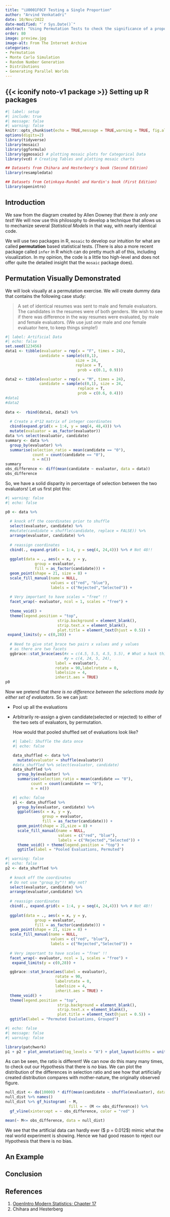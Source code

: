 ```yaml
---
title: "\U0001F0CF Testing a Single Proportion"
author: "Arvind Venkatadri"
date: 10/Nov/2022
date-modified: "`r Sys.Date()`"
abstract: "Using Permutation Tests to check the significance of a proportion"
order: 80
image: preview.jpg
image-alt: From The Internet Archive
categories:
- Permutation
- Monte Carlo Simulation
- Random Number Generation
- Distributions
- Generating Parallel Worlds
---
```


## {{< iconify noto-v1 package >}} Setting up R packages

```r
#| label: setup
#| include: true
#| message: false
#| warning: false
knitr::opts_chunk$set(echo = TRUE,message = TRUE,warning = TRUE, fig.align = "center")
options(digits=2)
library(tidyverse)
library(mosaic)
library(ggformula)
library(ggmosaic) # plotting mosaic plots for Categorical Data
library(vcd) # Creating Tables and plotting mosaic charts

## Datasets from Chihara and Hesterberg's book (Second Edition)
library(resampledata)

## Datasets from Cetinkaya-Rundel and Hardin's book (First Edition)
library(openintro)

```

## Introduction

We saw from the diagram created by Allen Downey that *there is only one
test*! We will now use this philosophy to develop a technique that
allows us to mechanize several *Statistical Models* in that way, with
nearly identical code.

We will use two packages in R, `mosaic` to develop our intuition for
what are called **permutation** based statistical tests. (There is also
a more recent package called `infer` in R which can do pretty much all
of this, including visualization. In my opinion, the code is a little
too high-level and does not offer quite the detailed insight that the
`mosaic` package does).

## Permutation Visually Demonstrated

We will look visually at a permutation exercise. We will create dummy
data that contains the following case study:

> A set of identical resumes was sent to male and female evaluators. The
> candidates in the resumes were of both genders. We wish to see if
> there was difference in the way resumes were evaluated, by male and
> female evaluators. (We use just *one* male and *one* female evaluator
> here, to keep things simple!)

```r
#| label: Artificial Data
#| echo: false
set.seed(123456)
data1 <- tibble(evaluator = rep(x = "F", times = 24),
               candidate = sample(c(0,1), 
                               size = 24, 
                               replace = T, 
                                prob = c(0.1, 0.9)))

data2 <- tibble(evaluator = rep(x = "M", times = 24),
               candidate = sample(c(0,1), size = 24, 
                                replace = T, 
                                prob = c(0.6, 0.4)))
#data1
#data2
               
data <-  rbind(data1, data2) %>% 
  
  # Create a 4*12 matrix of integer coordinates
  cbind(expand.grid(x = 1:4, y = seq(4, 48,4))) %>% 
  mutate(evaluator = as_factor(evaluator))
data %>% select(evaluator, candidate)
summary <- data %>% 
  group_by(evaluator) %>% 
  summarise(selection_ratio = mean(candidate == "0"), 
            count = count(candidate == "0"),
            n = n())
summary
obs_difference <- diff(mean(candidate ~ evaluator, data = data))
obs_difference

```

So, we have a solid disparity in percentage of selection between the two
evaluators! Let us first plot this:

```r
#| warning: false
#| echo: false

p0 <- data %>% 
  
  # knock off the coordinates prior to shuffle
  select(evaluator, candidate) %>% 
  #mutate(candidate = shuffle(candidate, replace = FALSE)) %>% 
  arrange(evaluator, candidate) %>% 
  
  # reassign coordinates
  cbind(., expand.grid(x = 1:4, y = seq(4, 24,4))) %>% # Not 48!!
  
  ggplot(data = ., aes(x = x, y = y, 
             group = evaluator, 
             fill = as_factor(candidate))) + 
  geom_point(shape = 21, size = 8) + 
  scale_fill_manual(name = NULL,
                    values = c("red", "blue"),
                    labels = c("Rejected","Selected")) + 
  
  # Very important to have scales = "free" !!
  facet_wrap(~ evaluator, ncol = 1, scales = "free") +
  
  theme_void() + 
  theme(legend.position = "top", 
                       strip.background = element_blank(),
                       strip.text.x = element_blank(),
                       plot.title = element_text(hjust = 0.5)) + 
 expand_limits(y = c(0,28)) +
  
  # Need to give stat_brace two pairs x values and y values 
  # as there are two facets
  ggbrace::stat_brace(aes(#x = c(4.5, 5.5, 4.5, 5.5), # What a hack this is!!
                          #y = c(4, 24, 5, 24),
                      label = evaluator),
                      rotate = 90,labelrotate = 0,
                      labelsize = 4,
                      inherit.aes = TRUE) 
p0
```

Now we pretend that *there is no difference between the selections made
by either set of evaluators*. So we can just:

-   Pool up all the evaluations

-   Arbitrarily re-assign a given candidate(selected or rejected) to
    either of the two sets of evaluators, by permutation.

    How would that pooled shuffled set of evaluations look like?

    ```r
    #| label: Shuffle the data once
    #| echo: false

    data_shuffled <- data %>%
      mutate(evaluator = shuffle(evaluator)) 
    #data_shuffled %>% select(evaluator, candidate)
    data_shuffled %>% 
      group_by(evaluator) %>% 
      summarise(selection_ratio = mean(candidate == "0"), 
            count = count(candidate == "0"),
            n = n())
    ```

    ```r
    #| echo: false
    p1 <- data_shuffled %>% 
      group_by(evaluator, candidate) %>% 
      ggplot(aes(x = x, y = y, 
                 group = evaluator, 
                 fill = as_factor(candidate))) + 
      geom_point(shape = 21,size = 8) + 
      scale_fill_manual(name = NULL,
                        values = c("red", "blue"),
                        labels = c("Rejected","Selected")) + 
      theme_void() + theme(legend.position = "top") +
      ggtitle(label = "Pooled Evaluations, Permuted")

    ```

```r
#| warning: false
#| echo: false
p2 <- data_shuffled %>% 
  
  # knock off the coordinates
  # Do not use "group_by"!! Why not?
  select(evaluator, candidate) %>% 
  arrange(evaluator,candidate) %>% 
  
  # reassign coordinates
  cbind(., expand.grid(x = 1:4, y = seq(4, 24,4))) %>% # Not 48!!
  
  ggplot(data = ., aes(x = x, y = y, 
             group = evaluator, 
             fill = as_factor(candidate))) + 
  geom_point(shape = 21, size = 8) + 
  scale_fill_manual(name = NULL,
                    values = c("red", "blue"),
                    labels = c("Rejected","Selected")) + 
  
  # Very important to have scales = "free" !!
  facet_wrap(~ evaluator, ncol = 1, scales = "free") +
   expand_limits(y = c(0,28)) +

  ggbrace::stat_brace(aes(label = evaluator),
                      rotate = 90,
                      labelrotate = 0,
                      labelsize = 4,
                      inherit.aes = TRUE) +
  theme_void() + 
  theme(legend.position = "top", 
                       strip.background = element_blank(),
                       strip.text.x = element_blank(),
                       plot.title = element_text(hjust = 0.5)) +
  ggtitle(label = "Permuted Evaluations, Grouped")

```

```r
#| echo: false
#| message: false
#| warning: false

library(patchwork)
p1 + p2 + plot_annotation(tag_levels = "A") + plot_layout(widths = unit(c(7, 10), c('cm', 'cm')))

```

As can be seen, the ratio is different! We can now do this many many
times, to check out our Hypothesis that there is *no* bias. We can plot
the distribution of the differences in selection ratio and see how that
artificially created distribution compares with mother-nature, the
originally observed figure.

```r
null_dist <- do(10000) * diff(mean(candidate ~ shuffle(evaluator), data = data))
null_dist %>% names()
null_dist %>% gf_histogram( ~ M, 
                            fill = ~ (M <= obs_difference)) %>% 
  gf_vline(xintercept = ~ obs_difference, color = "red" )

mean(~ M<= obs_difference, data = null_dist)

```

We see that the artificial data can hardly ever (\$ p = 0.012\$) mimic
what the real world experiment is showing. Hence we had good reason to
reject our Hypothesis that there is no bias.

## An Example

## Conclusion

## References

1.  [OpenIntro Modern Statistics: Chapter
    17](https://openintro-ims.netlify.app/inference-one-prop.html)
2.  Chihara and Hesterberg
